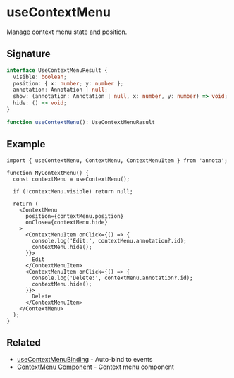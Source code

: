 # useContextMenu

Manage context menu state and position.

## Signature

```typescript
interface UseContextMenuResult {
  visible: boolean;
  position: { x: number; y: number };
  annotation: Annotation | null;
  show: (annotation: Annotation | null, x: number, y: number) => void;
  hide: () => void;
}

function useContextMenu(): UseContextMenuResult
```

## Example

```tsx
import { useContextMenu, ContextMenu, ContextMenuItem } from 'annota';

function MyContextMenu() {
  const contextMenu = useContextMenu();

  if (!contextMenu.visible) return null;

  return (
    <ContextMenu
      position={contextMenu.position}
      onClose={contextMenu.hide}
    >
      <ContextMenuItem onClick={() => {
        console.log('Edit:', contextMenu.annotation?.id);
        contextMenu.hide();
      }}>
        Edit
      </ContextMenuItem>
      <ContextMenuItem onClick={() => {
        console.log('Delete:', contextMenu.annotation?.id);
        contextMenu.hide();
      }}>
        Delete
      </ContextMenuItem>
    </ContextMenu>
  );
}
```

## Related

- [useContextMenuBinding](/api/hooks/use-context-menu-binding) - Auto-bind to events
- [ContextMenu Component](/api/components#contextmenu) - Context menu component
